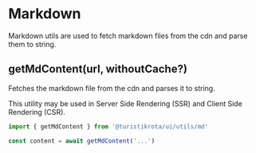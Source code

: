 
<Meta title='Utils/Markdown' />

# Markdown

Markdown utils are used to fetch markdown files from the cdn and parse them to string.

## getMdContent(url, withoutCache?)

Fetches the markdown file from the cdn and parses it to string.

This utility may be used in Server Side Rendering (SSR) and Client Side Rendering (CSR).

```js
import { getMdContent } from '@turistikrota/ui/utils/md'

const content = await getMdContent('...')
```
